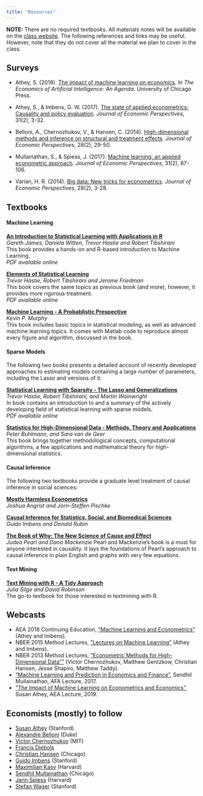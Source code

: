 ```yaml
---
title: "Resources"
---
```


__NOTE:__ There are no required textbooks. All materials notes will be available on the [class website](https://itamarcaspi.github.io/ml4econ/lectures.html). The following references and links may be useful. However, note that they do not cover all the material we plan to cover in the class.

## Surveys

* Athey, S. (2018). [The impact of machine learning on economics](https://www.nber.org/chapters/c14009.pdf). In _The Economics of Artificial Intelligence: An Agenda_. University of Chicago Press.  

* Athey, S., & Imbens, G. W. (2017). [The state of applied econometrics: Causality and policy evaluation](https://www.aeaweb.org/articles?id=10.1257/jep.31.2.3). _Journal of Economic Perspectives_, 31(2), 3-32.  

* Belloni, A., Chernozhukov, V., & Hansen, C. (2014). [High-dimensional methods and inference on structural and treatment effects](https://www.aeaweb.org/articles?id=10.1257/jep.28.2.29). _Journal of Economic Perspectives_, 28(2), 29-50.  

* Mullainathan, S., & Spiess, J. (2017). [Machine learning: an applied econometric approach](https://www.aeaweb.org/articles?id=10.1257/jep.31.2.87). _Journal of Economic Perspectives_, 31(2), 87-106.  

* Varian, H. R. (2014). [Big data: New tricks for econometrics](https://www.aeaweb.org/articles?id=10.1257/jep.28.2.3). _Journal of Economic Perspectives_, 28(2), 3-28.  

## Textbooks

#### __Machine Learning__

[**An Introduction to Statistical Learning with Applications in R**](http://www-bcf.usc.edu/~gareth/ISL) <br>
*Gareth James, Daniela Witten, Trevor Hastie and Robert Tibshirani* <br>
This book provides a hands-on and R-based introduction to Machine Learning. <br/>
_PDF available online_

[**Elements of Statistical Learning**](http://statweb.stanford.edu/~tibs/ElemStatLearn) <br>
*Trevor Hastie, Robert Tibshirani and Jerome Friedman* <br/>
This book covers the same topics as previous book (and more), however, it provides more rigorous treatment. <br>
_PDF available online_

[**Machine Learning - A Probablistic Prespective**](https://www.cs.ubc.ca/~murphyk/MLbook/)  
*Kevin P. Murphy*  
This book includes basic topics in statistical modeling, as well as advanced machine learning topics.  It comes with Matlab code to reproduce almost every figure and algorithm, discussed in the book.

#### __Sparse Models__

The following two books presents a detailed account of recently developed approaches to estimating models containing a large number of parameters, including the Lasso and versions of it: 

[**Statistical Learning with Sparsity - The Lasso and Generalizations**](https://web.stanford.edu/~hastie/StatLearnSparsity/)  
*Trevor Hastie, Robert Tibshirani, and Martin Wainwright*  
In book contains an introduction to and a summary of the actively developing field of statistical learning with sparse models.  
_PDF available online_

[**Statistics for High-Dimensional Data - Methods, Theory and Applications**](https://www.springer.com/gp/book/9783642201912)   
*Peter Buhlmann, and Sara van de Geer*  
This book brings together methodological concepts, computational algorithms, a
few applications and mathematical theory for high-dimensional statistics.  


#### __Causal Inference__

The following two textbooks provide a graduate level treatment of causal inference in social sciences:

[**Mostly Harmless Econometrics**](http://www.mostlyharmlesseconometrics.com/) <br/>
*Joshua Angrist and Jorn-Steffen Pischke*

[**Causal Inference for Statistics, Social, and Biomedical Sciences**](https://doi.org/10.1017/CBO9781139025751) <br/>
*Guido Imbens and Donald Rubin*

[**The Book of Why: The New Science of Cause and Effect**](https://www.amazon.com/Book-Why-Science-Cause-Effect/dp/046509760X)  
_Judea Pearl and Dana Mackenzie_
Pearl and Mackenzie's book is a must for anyone interested in causality. It lays the foundations of Pearl's approach to causal inference in plain English and graphs with very few equations.


#### __Text Mining__

[**Text Mining with R - A Tidy Approach**](https://www.tidytextmining.com/)  
_Julia Silge and David Robinson_  
The go-to textbook for those interested in textmining with R.


## Webcasts

+ AEA 2018 Continuing Education, [”Machine Learning and Econometrics”](https://www.aeaweb.org/conference/cont-ed/2018-webcasts) (Athey and
Imbens).  
+ NBER 2015 Method Lectures, [”Lectures on Machine Learning”](https://www.nber.org/econometrics_minicourse_2015/) (Athey and Imbens).  
+ NBER 2013 Method Lectures, ["Econometric Methods for High-Dimensional Data""](https://www.nber.org/econometrics_minicourse_2013/) (Victor Chernozhukov, Matthew Gentzkow, Christian Hansen, Jesse Shapiro, Matthew Taddy).  
+ [”Machine Learning and Prediction in Economics and Finance”](https://www.youtube.com/watch?v=xl3yQBhI6vY), Sendhil Mullainathan, AFA
Lecture, 2017.  
+ ["The Impact of Machine Learning on Econometrics and Economics" ](https://www.aeaweb.org/webcasts/2019/aea-afa-joint-luncheon-impact-of-machine-learning), Susan Athey, AEA Lecture, 2019.


## Economists (mostly) to follow

* [Susan Athey](https://www.gsb.stanford.edu/faculty-research/faculty/susan-athey) (Stanford)  
* [Alexandre Belloni](https://faculty.fuqua.duke.edu/~abn5/belloni-index.html) (Duke)  
* [Victor Chernozhukov](http://www.mit.edu/~vchern/) (MIT)  
* [Francis Diebols](https://www.sas.upenn.edu/~fdiebold/)  
* [Christiaמ Hansen](https://voices.uchicago.edu/christianhansen/) (Chicago)
* [Guido Imbens](https://www.gsb.stanford.edu/faculty-research/faculty/guido-w-imbens) (Stanford)  
* [Maximilian Kasy](https://maxkasy.github.io/home/) (Harvard)  
* [Sendhil Mullainathan](https://www.chicagobooth.edu/faculty/directory/m/sendhil-mullainathan)   (Chicago)  
* [Jann Spiess](https://scholar.harvard.edu/spiess) (Harvard)  
* [Stefan Wager](https://web.stanford.edu/~swager/index.html) (Stanford)





